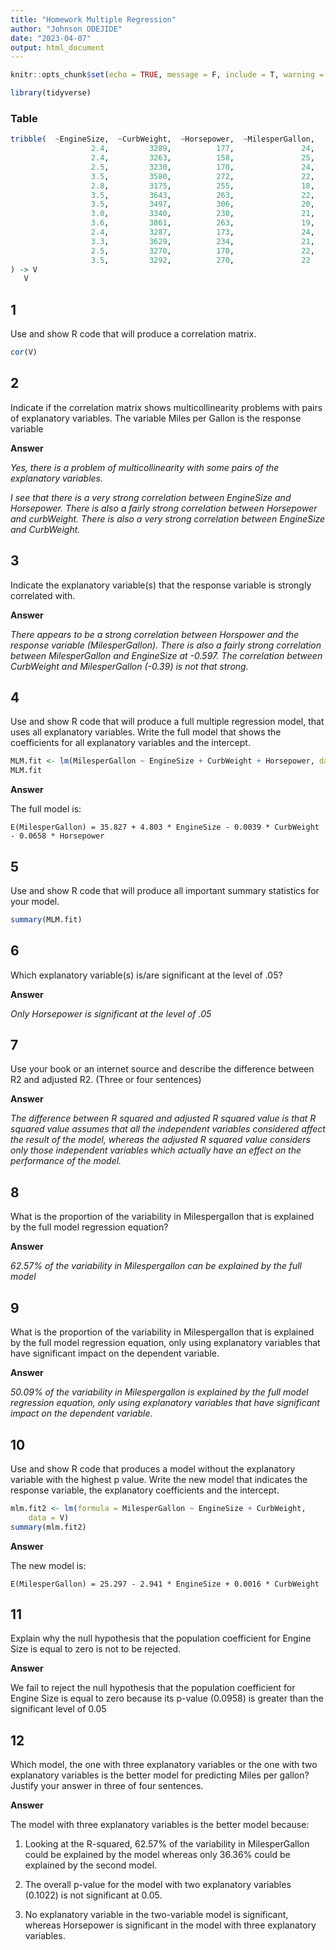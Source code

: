 ```yaml
---
title: "Homework Multiple Regression"
author: "Johnson ODEJIDE"
date: "2023-04-07"
output: html_document
---
```


```r
knitr::opts_chunk$set(echo = TRUE, message = F, include = T, warning = F)

library(tidyverse)
```

### Table 

```r
tribble(  ~EngineSize,  ~CurbWeight,  ~Horsepower,  ~MilesperGallon,
                  2.4,         3289,          177,               24,
                  2.4,         3263,          158,               25,
                  2.5,         3230,          170,               24,
                  3.5,         3580,          272,               22,
                  2.8,         3175,          255,               18,
                  3.5,         3643,          263,               22,
                  3.5,         3497,          306,               20,
                  3.0,         3340,          230,               21,
                  3.6,         3861,          263,               19,
                  2.4,         3287,          173,               24,
                  3.3,         3629,          234,               21,
                  2.5,         3270,          170,               22,
                  3.5,         3292,          270,               22
) -> V
   V

```


## 1

Use and show R code that will produce a correlation matrix.

```r
cor(V)
```


## 2

Indicate if the correlation matrix shows multicollinearity problems with pairs of explanatory variables.  The variable Miles per Gallon is the response variable

**Answer** 

_Yes, there is a problem of multicollinearity with some pairs of the explanatory variables._

_I see that there is a very strong correlation between EngineSize and Horsepower. There is also a fairly strong correlation between Horsepower and curbWeight. There is also a very strong correlation between EngineSize and CurbWeight._


## 3

Indicate the explanatory variable(s) that the response variable is strongly correlated with.

**Answer** 

_There appears to be a strong correlation between Horspower and the response variable (MilesperGallon). There is also a fairly strong correlation between MilesperGallon and EngineSize at -0.597. The correlation between CurbWeight and MilesperGallon (-0.39) is not that strong._

## 4

Use and show R code that will produce a full multiple regression model, that uses all explanatory variables. Write the full model that shows the coefficients for all explanatory variables and the intercept.

```r
MLM.fit <- lm(MilesperGallon ~ EngineSize + CurbWeight + Horsepower, data = V)
MLM.fit
```

**Answer**

The full model is:

`E(MilesperGallon) = 35.827 + 4.803 * EngineSize - 0.0039 * CurbWeight - 0.0658 * Horsepower`

## 5

Use and show R code that will produce all important summary statistics for your model.

```r
summary(MLM.fit)
```

## 6

Which explanatory variable(s) is/are significant at the level of .05?

**Answer** 

_Only Horsepower is significant at the level of .05_


## 7

Use your book or an internet source and describe the difference between R2 and adjusted R2.  (Three or four sentences)

**Answer** 

_The difference between R squared and adjusted R squared value is that R squared value assumes that all the independent variables considered affect the result of the model, whereas the adjusted R squared value considers only those independent variables which actually have an effect on the performance of the model._

## 8

What is the proportion of the variability in Milespergallon that is explained by the full model regression equation?

**Answer** 

_62.57% of the variability in Milespergallon can be explained by the full model_

## 9

What is the proportion of the variability in Milespergallon that is explained by the full model regression equation, only using explanatory variables that have significant impact on the dependent variable.

**Answer** 

_50.09% of the variability in Milespergallon is explained by the full model regression equation, only using explanatory variables that have significant impact on the dependent variable._

## 10

Use and show R code that produces a model without the explanatory variable with the highest p value. Write the new model that indicates the response variable, the explanatory coefficients and the intercept.

```r
mlm.fit2 <- lm(formula = MilesperGallon ~ EngineSize + CurbWeight, 
    data = V)
summary(mlm.fit2)
```
**Answer** 

The new model is:

`E(MilesperGallon) = 25.297 - 2.941 * EngineSize + 0.0016 * CurbWeight`

## 11

Explain why the null hypothesis that the population coefficient for Engine Size is equal to zero is not to be rejected.

**Answer** 

We fail to reject the null hypothesis that the population coefficient for Engine Size is equal to zero because its p-value (0.0958) is greater than the significant level of 0.05


## 12

Which model, the one with three explanatory variables or the one with two explanatory variables is the better model for predicting Miles per gallon?  Justify your answer in three of four sentences.

**Answer** 

The model with three explanatory variables is the better model because:

1. Looking at the R-squared, 62.57% of the variability in MilesperGallon could be explained by the model whereas only 36.36% could be explained by the second model.

2. The overall p-value for the model with two explanatory variables (0.1022) is not significant at 0.05.

3. No explanatory variable in the two-variable model is significant, whereas Horsepower is significant in the model with three explanatory variables.